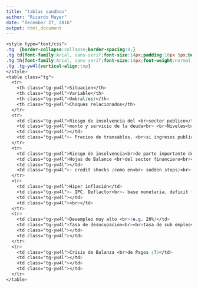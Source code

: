 ```yaml
---
title: "tablas sandbox"
author: "Ricardo Mayer"
date: "December 27, 2016"
output: html_document
---
```


```css
<style type="text/css">
.tg  {border-collapse:collapse;border-spacing:0;}
.tg td{font-family:Arial, sans-serif;font-size:14px;padding:10px 5px;border-style:solid;border-width:1px;overflow:hidden;word-break:normal;}
.tg th{font-family:Arial, sans-serif;font-size:14px;font-weight:normal;padding:10px 5px;border-style:solid;border-width:1px;overflow:hidden;word-break:normal;}
.tg .tg-yw4l{vertical-align:top}
</style>
<table class="tg">
  <tr>
    <th class="tg-yw4l">Situacion</th>
    <th class="tg-yw4l">Variable</th>
    <th class="tg-yw4l">Umbral(es)</th>
    <th class="tg-yw4l">Choques relacionados</th>
  </tr>
  <tr>
    <td class="tg-yw4l">Riesgo de insolvencia del <br>sector publico</td>
    <td class="tg-yw4l">monto y servicio de la deuda<br> <br>Niveles<br>- Central (está)<br>- General (algunos países)<br>- Empresas relacionadas (poco, <br>buscar en Bloomberg)<br><br><br>Sub variables:<br>- Composición corto plazo <br>   y largo plazo<br><br><br>- Denominada en moneda local<br>versus USD<br>- Tasa fija versus tasa variable</td>
    <td class="tg-yw4l"></td>
    <td class="tg-yw4l">- Precios de transables, <br>si ingresos publicos por <br>ComEx son importantes<br><br>- Precios de productos de<br>empresas relacionadas<br><br>- Tasas de interés, <br>risk premium <br><br>- </td>
  </tr>
  <tr>
    <td class="tg-yw4l">Riesgo de insolvencia<br>de parte importante del <br>sector financiero</td>
    <td class="tg-yw4l">Hojas de Balance <br>del sector financiero<br><br>- pasivos/capital<br><br><br>- delinquent loans<br><br>- term imbalances<br><br>- currency imbalances<br></td>
    <td class="tg-yw4l"></td>
    <td class="tg-yw4l">- credit shocks (como en<br> sudden stops)<br>- interest rate shocks<br>- tipo de cambio<br>- Términos de <br>  intercambio<br></td>
  </tr>
  <tr>
    <td class="tg-yw4l">Hiper inflación</td>
    <td class="tg-yw4l">- IPC, Deflactor<br>- base monetaria, deficit fiscal</td>
    <td class="tg-yw4l"></td>
    <td class="tg-yw4l"><br></td>
  </tr>
  <tr>
    <td class="tg-yw4l">Desempleo muy alto <br>(e.g. 20%)</td>
    <td class="tg-yw4l">Tasa de desocupación<br><br>tasa de sub empleo<br><br><br>empleo por cuenta propia</td>
    <td class="tg-yw4l"></td>
    <td class="tg-yw4l"></td>
  </tr>
  <tr>
    <td class="tg-yw4l">Crisis de Balanza <br>de Pagos (?)</td>
    <td class="tg-yw4l"></td>
    <td class="tg-yw4l"></td>
    <td class="tg-yw4l"></td>
  </tr>
</table>
```